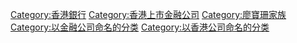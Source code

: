 [[Category:香港銀行|Category:香港銀行]]
[[Category:香港上市金融公司|Category:香港上市金融公司]]
[[Category:廖寶珊家族|Category:廖寶珊家族]]
[[Category:以金融公司命名的分类|Category:以金融公司命名的分类]]
[[Category:以香港公司命名的分类|Category:以香港公司命名的分类]]
